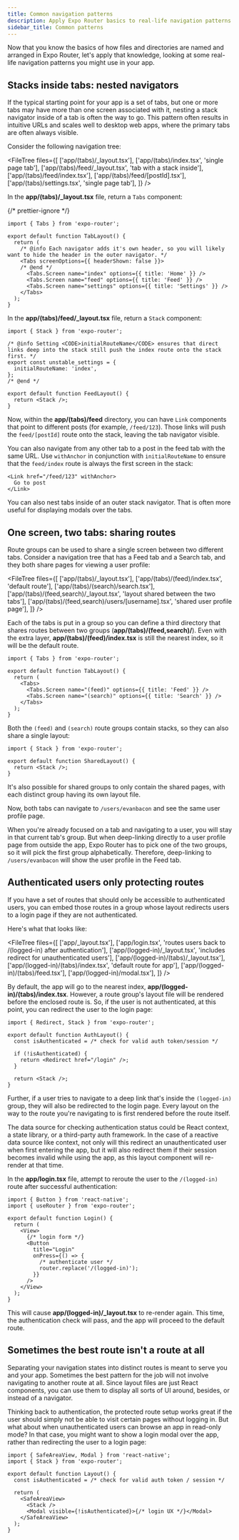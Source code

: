 ```yaml
---
title: Common navigation patterns
description: Apply Expo Router basics to real-life navigation patterns you could use in your app.
sidebar_title: Common patterns
---
```




Now that you know the basics of how files and directories are named and arranged in Expo Router, let's apply that knowledge, looking at some real-life navigation patterns you might use in your app.

## Stacks inside tabs: nested navigators

If the typical starting point for your app is a set of tabs, but one or more tabs may have more than one screen associated with it, nesting a stack navigator inside of a tab is often the way to go. This pattern often results in intuitive URLs and scales well to desktop web apps, where the primary tabs are often always visible.

Consider the following navigation tree:

<FileTree
  files={[
    ['app/(tabs)/\_layout.tsx'],
    ['app/(tabs)/index.tsx', 'single page tab'],
    ['app/(tabs)/feed/_layout.tsx', 'tab with a stack inside'],
    ['app/(tabs)/feed/index.tsx'],
    ['app/(tabs)/feed/[postId].tsx'],
    ['app/(tabs)/settings.tsx', 'single page tab'],
  ]}
/>

In the **app/(tabs)/\_layout.tsx** file, return a `Tabs` component:

{/* prettier-ignore */}
```tsx app/(tabs)/_layout.tsx
import { Tabs } from 'expo-router';

export default function TabLayout() {
  return (
    /* @info Each navigator adds it's own header, so you will likely want to hide the header in the outer navigator. */
    <Tabs screenOptions={{ headerShown: false }}>
    /* @end */
      <Tabs.Screen name="index" options={{ title: 'Home' }} />
      <Tabs.Screen name="feed" options={{ title: 'Feed' }} />
      <Tabs.Screen name="settings" options={{ title: 'Settings' }} />
    </Tabs>
  );
}
```

In the **app/(tabs)/feed/\_layout.tsx** file, return a `Stack` component:

```tsx app/(tabs)/feed/_layout.tsx
import { Stack } from 'expo-router';

/* @info Setting <CODE>initialRouteName</CODE> ensures that direct links deep into the stack still push the index route onto the stack first. */
export const unstable_settings = {
  initialRouteName: 'index',
};
/* @end */

export default function FeedLayout() {
  return <Stack />;
}
```

Now, within the **app/(tabs)/feed** directory, you can have `Link` components that point to different posts (for example, `/feed/123`). Those links will push the `feed/[postId]` route onto the stack, leaving the tab navigator visible.

You can also navigate from any other tab to a post in the feed tab with the same URL. Use `withAnchor` in conjunction with `initialRouteName` to ensure that the `feed/index` route is always the first screen in the stack:

```tsx app/(tabs)/feed/index.tsx
<Link href="/feed/123" withAnchor>
  Go to post
</Link>
```

You can also nest tabs inside of an outer stack navigator. That is often more useful for displaying modals over the tabs.

<BoxLink
  title="Nested navigators"
  description="Learn more about how to use nested navigators in your Expo Router app."
  href="/router/advanced/nesting-navigators/"
  Icon={DocsLogo}
/>

## One screen, two tabs: sharing routes

Route groups can be used to share a single screen between two different tabs. Consider a navigation tree that has a Feed tab and a Search tab, and they both share pages for viewing a user profile:

<FileTree
  files={[
    ['app/(tabs)/\_layout.tsx'],
    ['app/(tabs)/(feed)/index.tsx', 'default route'],
    ['app/(tabs)/(search)/search.tsx'],
    ['app/(tabs)/(feed,search)/_layout.tsx', 'layout shared between the two tabs'],
    ['app/(tabs)/(feed,search)/users/[username].tsx', 'shared user profile page'],
  ]}
/>

Each of the tabs is put in a group so you can define a third directory that shares routes between two groups (**app/(tabs)/(feed,search)/**). Even with the extra layer, **app/(tabs)/(feed)/index.tsx** is still the nearest index, so it will be the default route.

```tsx app/(tabs)/_layout.tsx
import { Tabs } from 'expo-router';

export default function TabLayout() {
  return (
    <Tabs>
      <Tabs.Screen name="(feed)" options={{ title: 'Feed' }} />
      <Tabs.Screen name="(search)" options={{ title: 'Search' }} />
    </Tabs>
  );
}
```

Both the `(feed)` and `(search)` route groups contain stacks, so they can also share a single layout:

```tsx app/(tabs)/(feed,search)/_layout.tsx
import { Stack } from 'expo-router';

export default function SharedLayout() {
  return <Stack />;
}
```

It's also possible for shared groups to only contain the shared pages, with each distinct group having its own layout file.

Now, both tabs can navigate to `/users/evanbacon` and see the same user profile page.

When you're already focused on a tab and navigating to a user, you will stay in that current tab's group. But when deep-linking directly to a user profile page from outside the app, Expo Router has to pick one of the two groups, so it will pick the first group alphabetically. Therefore, deep-linking to `/users/evanbacon` will show the user profile in the Feed tab.

<BoxLink
  title="Shared routes"
  description="Learn more about how distinct routes can share the same URL in Expo Router."
  href="/router/advanced/shared-routes/"
  Icon={DocsLogo}
/>

## Authenticated users only protecting routes

If you have a set of routes that should only be accessible to authenticated users, you can embed those routes in a group whose layout redirects users to a login page if they are not authenticated.

Here's what that looks like:

<FileTree
  files={[
    ['app/_layout.tsx'],
    ['app/login.tsx', 'routes users back to /(logged-in) after authentication'],
    ['app/(logged-in)/\_layout.tsx', 'includes redirect for unauthenticated users'],
    ['app/(logged-in)/(tabs)/\_layout.tsx'],
    ['app/(logged-in)/(tabs)/index.tsx', 'default route for app'],
    ['app/(logged-in)/(tabs)/feed.tsx'],
    ['app/(logged-in)/modal.tsx'],
  ]}
/>

By default, the app will go to the nearest index, **app/(logged-in)/(tabs)/index.tsx**. However, a route group's layout file will be rendered before the enclosed route is. So, if the user is not authenticated, at this point, you can redirect the user to the login page:

```tsx app/(logged-in)/_layout.tsx
import { Redirect, Stack } from 'expo-router';

export default function AuthLayout() {
  const isAuthenticated = /* check for valid auth token/session */

  if (!isAuthenticated) {
    return <Redirect href="/login" />;
  }

  return <Stack />;
}
```

Further, if a user tries to navigate to a deep link that's inside the `(logged-in)` group, they will also be redirected to the login page. Every layout on the way to the route you're navigating to is first rendered before the route itself.

The data source for checking authentication status could be React context, a state library, or a third-party auth framework. In the case of a reactive data source like context, not only will this redirect an unauthenticated user when first entering the app, but it will also redirect them if their session becomes invalid while using the app, as this layout component will re-render at that time.

In the **app/login.tsx** file, attempt to reroute the user to the `/(logged-in)` route after successful authentication:

```tsx app/login.tsx
import { Button } from 'react-native';
import { useRouter } from 'expo-router';

export default function Login() {
  return (
    <View>
      {/* login form */}
      <Button
        title="Login"
        onPress={() => {
          /* authenticate user */
          router.replace('/(logged-in)');
        }}
      />
    </View>
  );
}
```

This will cause **app/(logged-in)/\_layout.tsx** to re-render again. This time, the authentication check will pass, and the app will proceed to the default route.

<BoxLink
  title="Expo Router Authentication Guide"
  description="Follow an in-depth example of implementing authentication using protected routes."
  href="/router/advanced/authentication/"
  Icon={DocsLogo}
/>

## Sometimes the best route isn't a route at all

Separating your navigation states into distinct routes is meant to serve you and your app. Sometimes the best pattern for the job will not involve navigating to another route at all. Since layout files are just React components, you can use them to display all sorts of UI around, besides, or instead of a navigator.

Thinking back to authentication, the protected route setup works great if the user should simply not be able to visit certain pages without logging in. But what about when unauthenticated users can browse an app in read-only mode? In that case, you might want to show a login modal over the app, rather than redirecting the user to a login page:

```tsx app/(logged-in)/_layout.tsx
import { SafeAreaView, Modal } from 'react-native';
import { Stack } from 'expo-router';

export default function Layout() {
  const isAuthenticated = /* check for valid auth token / session */

  return (
    <SafeAreaView>
      <Stack />
      <Modal visible={!isAuthenticated}>{/* login UX */}</Modal>
    </SafeAreaView>
  );
}
```

<BoxLink
  title="Modals in Expo Router"
  description="Learn multiple patterns for displaying modals in Expo Router, including using a modal inside of a layout file."
  href="/router/advanced/modals/"
  Icon={DocsLogo}
/>
